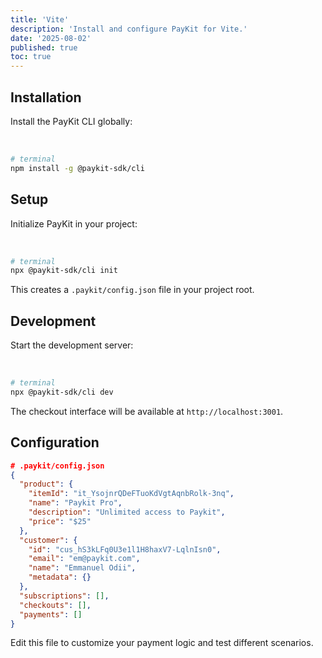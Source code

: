 ```yaml
---
title: 'Vite'
description: 'Install and configure PayKit for Vite.'
date: '2025-08-02'
published: true
toc: true
---
```


## Installation

Install the PayKit CLI globally:

<br />

```bash
# terminal
npm install -g @paykit-sdk/cli
```

## Setup

Initialize PayKit in your project:

<br />

```bash
# terminal
npx @paykit-sdk/cli init
```

This creates a `.paykit/config.json` file in your project root.

## Development

Start the development server:

<br />

```bash
# terminal
npx @paykit-sdk/cli dev
```

The checkout interface will be available at `http://localhost:3001`.

## Configuration

```json
# .paykit/config.json
{
  "product": {
    "itemId": "it_YsojnrQDeFTuoKdVgtAqnbRolk-3nq",
    "name": "Paykit Pro",
    "description": "Unlimited access to Paykit",
    "price": "$25"
  },
  "customer": {
    "id": "cus_hS3kLFq0U3e1l1H8haxV7-LqlnIsn0",
    "email": "em@paykit.com",
    "name": "Emmanuel Odii",
    "metadata": {}
  },
  "subscriptions": [],
  "checkouts": [],
  "payments": []
}
```

Edit this file to customize your payment logic and test different scenarios.
